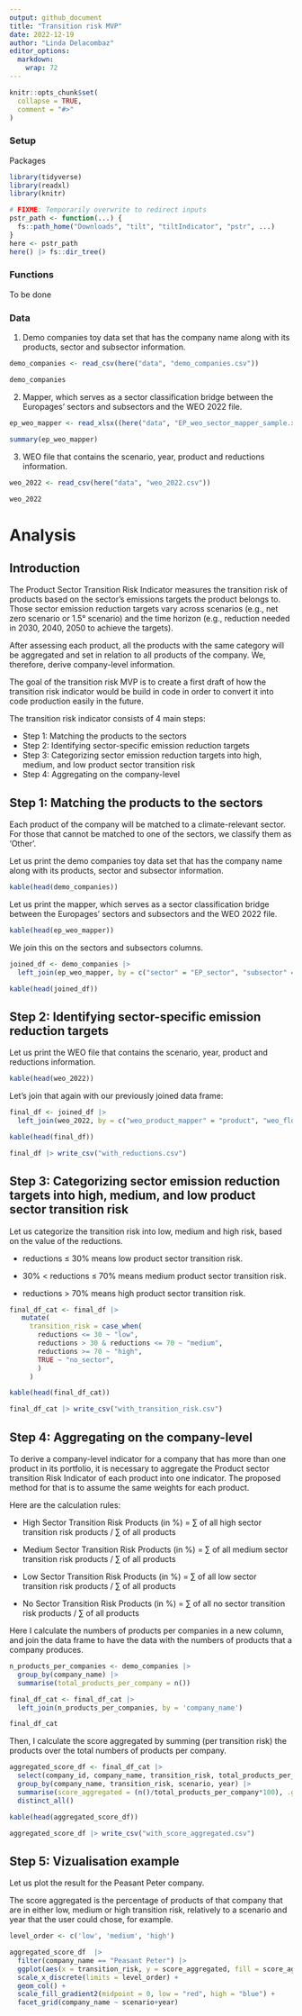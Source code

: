 ```yaml
---
output: github_document
title: "Transition risk MVP"
date: 2022-12-19
author: "Linda Delacombaz"
editor_options:
  markdown:
    wrap: 72
---
```


```r
knitr::opts_chunk$set(
  collapse = TRUE,
  comment = "#>"
)
```

### Setup

Packages

```r
library(tidyverse)
library(readxl)
library(knitr)
```

```r
# FIXME: Temporarily overwrite to redirect inputs
pstr_path <- function(...) {
  fs::path_home("Downloads", "tilt", "tiltIndicator", "pstr", ...)
}
here <- pstr_path
here() |> fs::dir_tree()
```

### Functions

To be done

### Data

1. Demo companies toy data set that has the company name along with its
products, sector and subsector information.

```r
demo_companies <- read_csv(here("data", "demo_companies.csv"))

demo_companies
```

2. Mapper, which serves as a sector classification bridge between the
Europages' sectors and subsectors and the WEO 2022 file.

```r
ep_weo_mapper <- read_xlsx((here("data", "EP_weo_sector_mapper_sample.xlsx")))

summary(ep_weo_mapper)
```

3. WEO file that contains the scenario, year, product and reductions
information.

```r
weo_2022 <- read_csv(here("data", "weo_2022.csv"))

weo_2022
```

# Analysis

## Introduction

The Product Sector Transition Risk Indicator measures the transition risk of
products based on the sector’s emissions targets the product belongs to. Those
sector emission reduction targets vary across scenarios (e.g., net zero
scenario or 1.5° scenario) and the time horizon (e.g., reduction needed in
2030, 2040, 2050 to achieve the targets).

After assessing each product, all the products with the same category will be
aggregated and set in relation to all products of the company. We, therefore,
derive company-level information.

The goal of the transition risk MVP is to create a first draft of how the
transition risk indicator would be build in code in order to convert it into
code production easily in the future.

The transition risk indicator consists of 4 main steps:

-   Step 1: Matching the products to the sectors
-   Step 2: Identifying sector-specific emission reduction targets
-   Step 3: Categorizing sector emission reduction targets into high,
    medium, and low product sector transition risk
-   Step 4: Aggregating on the company-level

## Step 1: Matching the products to the sectors

Each product of the company will be matched to a climate-relevant sector. For
those that cannot be matched to one of the sectors, we classify them as
‘Other’.

Let us print the demo companies toy data set that has the company name along
with its products, sector and subsector information.

```r
kable(head(demo_companies))
```

Let us print the mapper, which serves as a sector classification bridge between
the Europages' sectors and subsectors and the WEO 2022 file.

```r
kable(head(ep_weo_mapper))
```

We join this on the sectors and subsectors columns.

```r
joined_df <- demo_companies |>
  left_join(ep_weo_mapper, by = c("sector" = "EP_sector", "subsector" = "EP_subsector"))

kable(head(joined_df))
```

## Step 2: Identifying sector-specific emission reduction targets

Let us print the WEO file that contains the scenario, year, product and
reductions information.

```r
kable(head(weo_2022))
```

Let's join that again with our previously joined data frame:

```r
final_df <- joined_df |>
  left_join(weo_2022, by = c("weo_product_mapper" = "product", "weo_flow_mapper" = "flow"))

kable(head(final_df))

final_df |> write_csv("with_reductions.csv")
```

## Step 3: Categorizing sector emission reduction targets into high, medium, and low product sector transition risk

Let us categorize the transition risk into low, medium and high risk, based on
the value of the reductions.

-   reductions ≤ 30% means low product sector transition risk.

-   30% \< reductions ≤ 70% means medium product sector transition risk.

-   reductions \> 70% means high product sector transition risk.

```r
final_df_cat <- final_df |>
   mutate(
     transition_risk = case_when(
       reductions <= 30 ~ "low",
       reductions > 30 & reductions <= 70 ~ "medium",
       reductions >= 70 ~ "high",
       TRUE ~ "no_sector",
       )
     )

kable(head(final_df_cat))

final_df_cat |> write_csv("with_transition_risk.csv")
```

## Step 4: Aggregating on the company-level

To derive a company-level indicator for a company that has more than one
product in its portfolio, it is necessary to aggregate the Product sector
transition Risk Indicator of each product into one indicator. The proposed
method for that is to assume the same weights for each product.

Here are the calculation rules:

-   High Sector Transition Risk Products (in %) = ∑ of all high sector
    transition risk products / ∑ of all products

-   Medium Sector Transition Risk Products (in %) = ∑ of all medium
    sector transition risk products / ∑ of all products

-   Low Sector Transition Risk Products (in %) = ∑ of all low sector
    transition risk products / ∑ of all products

-   No Sector Transition Risk Products (in %) = ∑ of all no sector
    transition risk products / ∑ of all products

Here I calculate the numbers of products per companies in a new column, and
join the data frame to have the data with the numbers of products that a
company produces.

```r
n_products_per_companies <- demo_companies |>
  group_by(company_name) |>
  summarise(total_products_per_company = n())
```

```r
final_df_cat <- final_df_cat |>
  left_join(n_products_per_companies, by = 'company_name')

final_df_cat
```

Then, I calculate the score aggregated by summing (per transition risk) the
products over the total numbers of products per company.

```r
aggregated_score_df <- final_df_cat |>
  select(company_id, company_name, transition_risk, total_products_per_company, scenario, year) |>
  group_by(company_name, transition_risk, scenario, year) |>
  summarise(score_aggregated = (n()/total_products_per_company*100), .groups = 'keep') |>
  distinct_all()

kable(head(aggregated_score_df))

aggregated_score_df |> write_csv("with_score_aggregated.csv")
```

## Step 5: Vizualisation example

Let us plot the result for the Peasant Peter company.

The score aggregated is the percentage of products of that company that are in
either low, medium or high transition risk, relatively to a scenario and year
that the user could chose, for example.

```r
level_order <- c('low', 'medium', 'high')

aggregated_score_df  |>
  filter(company_name == "Peasant Peter") |>
  ggplot(aes(x = transition_risk, y = score_aggregated, fill = score_aggregated)) +
  scale_x_discrete(limits = level_order) +
  geom_col() +
  scale_fill_gradient2(midpoint = 0, low = "red", high = "blue") +
  facet_grid(company_name ~ scenario+year)
```
